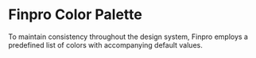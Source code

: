
<Meta title="Design System/Colors" />

# Finpro Color Palette

To maintain consistency throughout the design system, Finpro employs a predefined list of colors with accompanying default values.

<ColorPalette>
  <ColorItem
    title="--fp-color-primary"
    subtitle="Primary Color"
    colors={{ '': '#1e40af', '--hover': '#e0b867', '--background': '#e9f4fe' }}
  />
  <ColorItem
    title="--fp-color-secondary"
    subtitle="Secondary Color"
    colors={{ '': '#1e293b', '--hover': '#0f172a', '--background': '#e5e7eb' }}
  />
  <ColorItem
    title="--fp-color-tertiary"
    subtitle="Tertiary Color"
    colors={{ '': '#e5e7eb', '--hover': '#d1d5db', '--background': '#f7f7fb' }}
  />
  <ColorItem
    title="--fp-color-success"
    subtitle="Success Color"
    colors={{ '': '#22c55e', '--hover': '#16a34a', '--background': '#e7f7ef' }}
  />
  <ColorItem
    title="--fp-color-danger"
    subtitle="Danger Color"
    colors={{ '': '#ef4444', '--hover': '#dc2626', '--background': '#ffeeed' }}
  />
  <ColorItem
    title="--fp-color-warning"
    subtitle="Warning Color"
    colors={{ '': '#f59e0b', '--hover': '#d97706', '--background': '#fff8e8' }}
  />
  <ColorItem
    title="--fp-color-alternative"
    subtitle="Alternative Color"
    colors={{ '': '#4f46e5', '--hover': '#4338ca', '--background': '#eef6ff' }}
  />
  <ColorItem
    title="--fp-color-featured"
    subtitle="Featured Color"
    colors={{ '': '#f43f5e', '--hover': '#e11d48', '--background': '#f4edfd' }}
  />
  <ColorItem
    title="--fp-color-content"
    subtitle="Content Colors"
    colors={{
        '--primary': '#1e293b',
        '--secondary': '#6e7788',
        '--tertiary': '#95a1b7',
        '--passive': '#afbbca',
        '--primary-contrast' : '#fff',
        '--hover' : '#1e40af'
    }}
  />
</ColorPalette>

